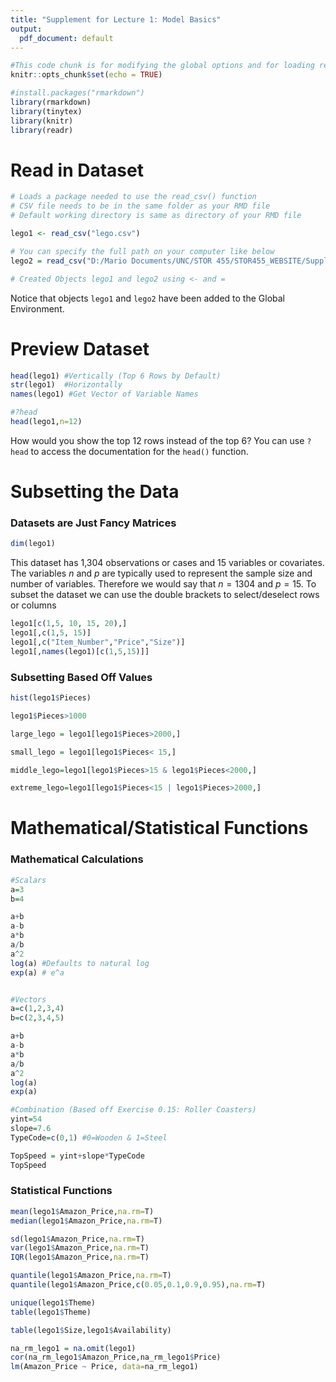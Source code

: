 ```yaml
---
title: "Supplement for Lecture 1: Model Basics"
output:
  pdf_document: default
---
```


```r
#This code chunk is for modifying the global options and for loading required R packages
knitr::opts_chunk$set(echo = TRUE)

#install.packages("rmarkdown")
library(rmarkdown)
library(tinytex)
library(knitr)
library(readr)
```

# Read in Dataset

```r
# Loads a package needed to use the read_csv() function
# CSV file needs to be in the same folder as your RMD file
# Default working directory is same as directory of your RMD file

lego1 <- read_csv("lego.csv")

# You can specify the full path on your computer like below
lego2 = read_csv("D:/Mario Documents/UNC/STOR 455/STOR455_WEBSITE/Supplement/Model Basics/lego.csv")

# Created Objects lego1 and lego2 using <- and =
```

Notice that objects `lego1` and `lego2` have been added to the Global Environment. 

# Preview Dataset

```r
head(lego1) #Vertically (Top 6 Rows by Default)
str(lego1)  #Horizontally
names(lego1) #Get Vector of Variable Names

#?head
head(lego1,n=12)
```

How would you show the top 12 rows instead of the top 6? You can use `?head` to access the documentation for the `head()` function.

# Subsetting the Data

### Datasets are Just Fancy Matrices

```r
dim(lego1)
```

This dataset has 1,304 observations or cases and 15 variables or covariates. The variables $n$ and $p$ are typically used to represent the sample size and number of variables. Therefore we would say that $n=1304$ and $p=15$. To subset the dataset we can use the double brackets to select/deselect rows or columns

```r
lego1[c(1,5, 10, 15, 20),]
lego1[,c(1,5, 15)]
lego1[,c("Item_Number","Price","Size")]
lego1[,names(lego1)[c(1,5,15)]]
```


### Subsetting Based Off Values

```r
hist(lego1$Pieces)

lego1$Pieces>1000

large_lego = lego1[lego1$Pieces>2000,]

small_lego = lego1[lego1$Pieces< 15,]

middle_lego=lego1[lego1$Pieces>15 & lego1$Pieces<2000,]

extreme_lego=lego1[lego1$Pieces<15 | lego1$Pieces>2000,]
```


# Mathematical/Statistical Functions

### Mathematical Calculations

```r
#Scalars
a=3
b=4

a+b
a-b
a*b
a/b
a^2
log(a) #Defaults to natural log
exp(a) # e^a


#Vectors
a=c(1,2,3,4)
b=c(2,3,4,5)

a+b
a-b
a*b
a/b
a^2
log(a)
exp(a)

#Combination (Based off Exercise 0.15: Roller Coasters)
yint=54
slope=7.6
TypeCode=c(0,1) #0=Wooden & 1=Steel

TopSpeed = yint+slope*TypeCode
TopSpeed
```

### Statistical Functions

```r
mean(lego1$Amazon_Price,na.rm=T)
median(lego1$Amazon_Price,na.rm=T)

sd(lego1$Amazon_Price,na.rm=T)
var(lego1$Amazon_Price,na.rm=T)
IQR(lego1$Amazon_Price,na.rm=T)

quantile(lego1$Amazon_Price,na.rm=T)
quantile(lego1$Amazon_Price,c(0.05,0.1,0.9,0.95),na.rm=T)

unique(lego1$Theme)
table(lego1$Theme)

table(lego1$Size,lego1$Availability)

na_rm_lego1 = na.omit(lego1)
cor(na_rm_lego1$Amazon_Price,na_rm_lego1$Price)
lm(Amazon_Price ~ Price, data=na_rm_lego1)
```


